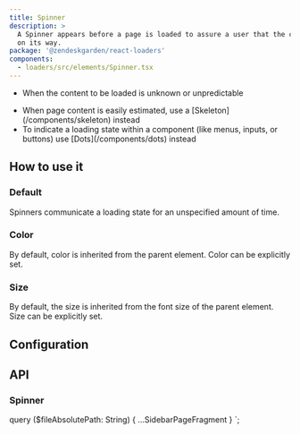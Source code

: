 ```yaml
---
title: Spinner
description: >
  A Spinner appears before a page is loaded to assure a user that the content is
  on its way.
package: '@zendeskgarden/react-loaders'
components:
  - loaders/src/elements/Spinner.tsx
---
```


<Usage>
  <Use>
    <ul>
      <li>When the content to be loaded is unknown or unpredictable</li>
    </ul>
  </Use>
  <Misuse>
    <ul>
      <li>
        <Markdown>
          When page content is easily estimated, use a [Skeleton](/components/skeleton) instead
        </Markdown>
      </li>
      <li>
        <Markdown>
          To indicate a loading state within a component (like menus, inputs, or buttons) use
          [Dots](/components/dots) instead
        </Markdown>
      </li>
    </ul>
  </Misuse>
</Usage>

## How to use it

### Default

Spinners communicate a loading state for an unspecified amount of time.


<CodeExample code={DefaultCode}>
  <Default />
</CodeExample>

### Color

By default, color is inherited from the parent element. Color can be explicitly set.


<CodeExample code={ColorCode}>
  <Color />
</CodeExample>

### Size

By default, the size is inherited from the font size of the parent element. Size can be explicitly set.


<CodeExample code={SizeCode}>
  <Size />
</CodeExample>

## Configuration

<Configuration reactPackage={props.data.mdx.package} components={props.data.mdx.components} />

## API

### Spinner

<Component components={props.data.mdx.components} componentName="spinner" />

<PropSheet components={props.data.mdx.components} componentName="spinner" />


  query ($fileAbsolutePath: String) {
    ...SidebarPageFragment
  }
`;
